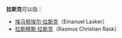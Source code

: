 '''拉斯克'''可以指：

*[[伊曼紐·拉斯克|埃马努埃尔·拉斯克]]（Emanuel Lasker）
*[[拉斯穆斯·拉斯克|拉斯穆斯·拉斯克]]（Rasmus Christian Rask）

{{Disamb}}
